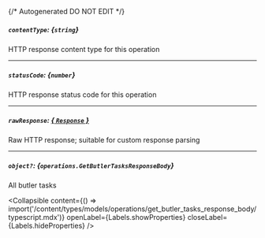 {/* Autogenerated DO NOT EDIT  */}

##### `contentType`: *{`string`}*
HTTP response content type for this operation

---
##### `statusCode`: *{`number`}*
HTTP response status code for this operation

---
##### `rawResponse`: [*{ `Response` }*](https://developer.mozilla.org/en-US/docs/Web/API/Response)
Raw HTTP response; suitable for custom response parsing

---
##### `object?`: *{`operations.GetButlerTasksResponseBody`}*
All butler tasks

<Collapsible content={() => import('/content/types/models/operations/get_butler_tasks_response_body/typescript.mdx')} openLabel={Labels.showProperties} closeLabel={Labels.hideProperties} />



